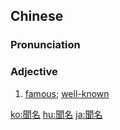 {{also|闻名}}
==Chinese==
{{zh-forms|s=闻名}}

===Pronunciation===
{{zh-pron
|m=wénmíng
|c=man6 ming4
|mn=bûn-bêng/tw:bûn-miâ
|cat=a
}}

===Adjective===
{{zh-adj}}

# [[famous]]; [[well-known]]

{{zh-cat|Intermediate}}

[[ko:聞名]]
[[hu:聞名]]
[[ja:聞名]]